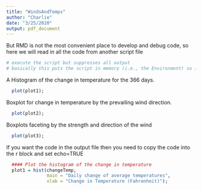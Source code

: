 ```yaml
---
title: "WindsAndTemps"
author: "Charlie"
date: "3/25/2020"
output: pdf_document
---
```


But RMD is not the most convenient place to develop and debug code, so here we will read in all the code from another script file

```r
# execute the script but suppresses all output
# basically this puts the script in memory (i.e., the Environment) so it can be used later
```

<!--```{r echo=FALSE,warning=FALSE, message=FALSE, results="hide", fig.show='hide',code = readLines("https://raw.githubusercontent.com/QFCatMSU/RMarkdown-Workshop-Material/master/scripts/01-WindsAndTemps.R"),  }
# Use if above does not work...
```-->

A Histogram of the change in temperature for the 366 days.  
```r
  plot(plot1);
```

Boxplot for change in temperature by the prevailing wind direction.

```r
  plot(plot2);
```

Boxplots faceting by the strength and direction of the wind

```r
  plot(plot3);
```

If you want the code in the output file then you need to copy the code into the r block and set echo=TRUE

```r
  #### Plot the histogram of the change in temperature
  plot1 = hist(changeTemp,
               main = "Daily change of average temperatures",
               xlab = "Change in Temperature (Fahrenheit)");
```